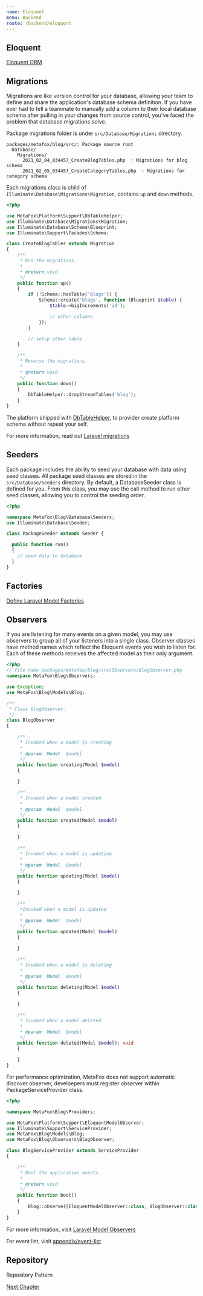 ```yaml
---
name: Eloquent
menu: Backend
route: /backend/eloquent
---
```


## Eloquent

[Eloquent ORM ](https://laravel.com/docs/9.x/eloquent)

## Migrations

Migrations are like version control for your database, allowing your team to define and share the application's database schema definition. If you have ever had to tell a teammate to manually add a column to their local database schema after pulling in your changes from source control, you've faced the problem that database migrations solve.

Package migrations folder is under `src/Database/Migrations` directory.

```text
packages/metafox/blog/src/: Package source root
  Database/
    Migrations/
      2021_02_04_034457_CreateBlogTables.php  : Migrations for blog schema
      2021_02_05_034457_CreateCategoryTables.php  : Migrations for category schema
```

Each migrations class is child of `Illuminate\Database\Migrations\Migration`, contains `up` and `down` methods.

```php
<?php

use MetaFox\Platform\Support\DbTableHelper;
use Illuminate\Database\Migrations\Migration;
use Illuminate\Database\Schema\Blueprint;
use Illuminate\Support\Facades\Schema;

class CreateBlogTables extends Migration
{
    /**
     * Run the migrations.
     *
     * @return void
     */
    public function up()
    {
        if (!Schema::hasTable('blogs')) {
            Schema::create('blogs', function (Blueprint $table) {
                $table->bigIncrements('id');

                // other columns
            });
        }

        // setup other table
    }

    /**
     * Reverse the migrations.
     *
     * @return void
     */
    public function down()
    {
        DbTableHelper::dropStreamTables('blog');
    }
}
```

The platform shipped with [DbTableHelper](/php-api/classes/MetaFox-Platform-Support-DbTableHelper.html), to provider create platform schema without repeat your self.

For more information, read out [Laravel migrations](https://laravel.com/docs/9.x/migrations)

## Seeders

Each package includes the ability to seed your database with data using seed classes.
All package seed classes are stored in the `src/Database/Seeders` directory. By default, a DatabaseSeeder class is defined for you. From this class, you may use the call method to run other seed classes, allowing you to control the seeding order.

```php
<?php

namespace MetaFox\Blog\Database\Seeders;
use Illuminate\Database\Seeder;

class PackageSeeder extends Seeder {

  public function run()
  {
    // seed data to database
  }
}
```

## Factories

[Define Laravel Model Factories](https://laravel.com/docs/9.x/database-testing#defining-model-factories)

## Observers

If you are listening for many events on a given model, you may use observers to group all of your listeners into a single class.
Observer classes have method names which reflect the Eloquent events you wish to listen for. Each of these methods receives the affected model as their only argument.

```php
<?php
// file name packages/metafox/blog/src/Observers/BlogObserver.php
namespace MetaFox\Blog\Observers;

use Exception;
use MetaFox\Blog\Models\Blog;

/**
 * Class BlogObserver.
 */
class BlogObserver
{

    /**
     * Invoked when a model is creating
     *
     * @param  Model  $model
     */
    public function creating(Model $model)
    {

    }

    /**
     * Invoked when a model created
     *
     * @param  Model  $model
     */
    public function created(Model $model)
    {

    }

    /**
     * Invoked when a model is updating
     *
     * @param  Model  $model
     */
    public function updating(Model $model)
    {

    }

    /**
     *Invoked when a model is updated
     *
     * @param  Model  $model
     */
    public function updated(Model $model)
    {

    }

    /**
     * Invoked when a model is deleting
     *
     * @param  Model  $model
     */
    public function deleting(Model $model)
    {

    }

    /**
     * Invoked when a model deleted
     *
     * @param  Model  $model
     */
    public function deleted(Model $model): void
    {

    }
}

```

For performance optimization, MetaFox does not support automatic discover observer, develoepers must register observer
within PackageServiceProvider class.

```php
<?php

namespace MetaFox\Blog\Providers;

use MetaFox\Platform\Support\EloquentModelObserver;
use Illuminate\Support\ServiceProvider;
use MetaFox\Blog\Models\Blog;
use MetaFox\Blog\Observers\BlogObserver;

class BlogServiceProvider extends ServiceProvider
{

    /**
     * Boot the application events.
     *
     * @return void
     */
    public function boot()
    {
        Blog::observe([EloquentModelObserver::class, BlogObserver::class]);
    }
}
```

For more information, visit [Laravel Model Observers](https://laravel.com/docs/9.x/eloquent#observers)

For event list, visit [appendix/event-list](/backend/event-list)

## Repository

Repository Pattern

[Next Chapter](/backend/event)

